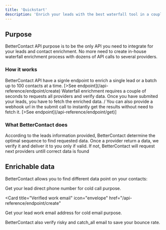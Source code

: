 ```yaml
---
title: 'Quickstart'
description: 'Enrich your leads with the best waterfall tool in a couple of minutes !'
---
```


## Purpose

BetterContact API purpose is to be the only API you need to integrate for your leads and contact enrichment. No more need to create in-house waterfall enrichment process with dozens of API calls to several providers.

### How it works

<AccordionGroup>
  <Accordion icon="upload" title="Submit your lead(s) to enrich">
    BetterContact API have a signle endpoint to enrich a single lead or a batch up to 100 contacts at a time.
    [>See endpoint](/api-reference/endpoint/create)
  </Accordion>
  <Accordion icon="download" title="Fetch results">
    Waterfall enrichment requires a couple of seconds to requests all providers and verify data. Once you have submited your leads, you have to fetch the enriched data. /
    You can also provide a webhook url in the submit call to instantly get the results without need to fetch it.
    [>See endpoint](/api-reference/endpoint/get)]
  </Accordion>
</AccordionGroup>

### What BetterContact does

<AccordionGroup>

<Accordion icon="1" title="Request providers in relevant sequence">
  According to the leads information provided, BetterContact determine the optimal sequence to find requested data.
</Accordion>
<Accordion icon="2" title="Verify provider data once found">
  Once a provider return a data, we verify it and deliver it to you only if valid.
</Accordion>
<Accordion icon="3" title="Request next providers untill data is verified">
  If not, BetterContact will request next providers untill correct data is found
</Accordion>

</AccordionGroup>

## Enrichable data

BetterContact allows you to find different data point on your contacts:

<CardGroup>

<Card title="Direct phone number" icon="phone" href="/api-reference/endpoint/create">
  Get your lead direct phone number for cold call purpose.
</Card>

<Card
  title="Verified work email"
  icon="envelope"
  href="/api-reference/endpoint/create"
>
   Get your lead work email address for cold email purpose.
</Card>

</CardGroup>

BetterContact also verify risky and catch_all email to save your bounce rate.
